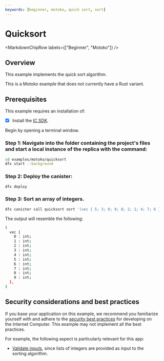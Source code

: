 ```yaml
---
keywords: [beginner, motoko, quick sort, sort]
---
```



# Quicksort

<MarkdownChipRow labels={["Beginner", "Motoko"]} />

## Overview
This example implements the quick sort algorithm.

This is a Motoko example that does not currently have a Rust variant. 

## Prerequisites
This example requires an installation of:

- [x] Install the [IC SDK](https://internetcomputer.org/docs/current/developer-docs/setup/install/index.mdx).

Begin by opening a terminal window.

### Step 1: Navigate into the folder containing the project's files and start a local instance of the replica with the command:

```bash
cd examples/motoko/quicksort
dfx start --background
```

### Step 2: Deploy the canister:

```bash
dfx deploy
```

### Step 3: Sort an array of integers.

```bash
dfx canister call quicksort sort '(vec { 5; 3; 0; 9; 8; 2; 1; 4; 7; 6 })'
```

The output will resemble the following:

```bash
(
  vec {
    0 : int;
    1 : int;
    2 : int;
    3 : int;
    4 : int;
    5 : int;
    6 : int;
    7 : int;
    8 : int;
    9 : int;
  },
)
```

## Security considerations and best practices

If you base your application on this example, we recommend you familiarize yourself with and adhere to the [security best practices](https://internetcomputer.org/docs/current/references/security/) for developing on the Internet Computer. This example may not implement all the best practices.

For example, the following aspect is particularly relevant for this app:
* [Validate inputs](https://internetcomputer.org/docs/current/references/security/rust-canister-development-security-best-practices#validate-inputs), since lists of integers are provided as input to the sorting algorithm. 
